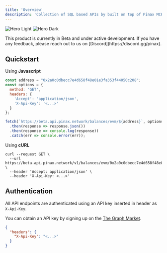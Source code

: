 ```yaml
---
title: 'Overview'
description: 'Collection of SQL based APIs by built on top of Pinax MCP Server (powered by Substreams).'
---
```


<img
  className="block dark:hidden"
  src="/images/hero-dark.png"
  alt="Hero Light"
/>
<img
  className="hidden dark:block"
  src="/images/hero-dark.png"
  alt="Hero Dark"
/>

<Note>
  This product is currently in Beta and under active development. If you have any feedback, please reach out to us on [Discord](https://discord.gg/pinax).
</Note>

## Quickstart

Using **Javascript**
```javascript
const address = "0x2a0c0dbecc7e4d658f48e01e3fa353f44050c208";
const options = {
  method: 'GET',
  headers: {
    'Accept': 'application/json',
    'X-Api-Key': '<...>'
  }
};

fetch(`https://beta.api.pinax.network/balances/evm/${address}`, options)
  .then(response => response.json())
  .then(response => console.log(response))
  .catch(err => console.error(err));
```

Using **cURL**
```curl
curl --request GET \
  --url https://beta.api.pinax.network/v1/balances/evm/0x2a0c0dbecc7e4d658f48e01e3fa353f44050c208 \
  --header 'Accept: application/json' \
  --header 'X-Api-Key: <...>'
```

## Authentication

All API endpoints are authenticated using an API key inserted in header as `X-Api-Key`.

You can obtain an API key by signing up on the [The Graph Market](https://thegraph.market/).

```json
{
  "headers": {
    "X-Api-Key": "<...>"
  }
}
```
